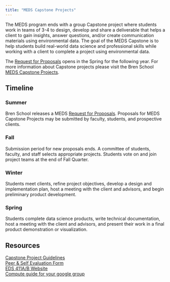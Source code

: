 ```yaml
---
title: "MEDS Capstone Projects"
---
```


The MEDS program ends with a group Capstone project where students work in teams of 3-4 to design, develop and share a deliverable that helps a client to gain insights, answer questions, and/or create communication materials using environmental data. The goal of the MEDS Capstone is to help students build real-world data science and professional skills while working with a client to complete a project using environmental data. 

The [Request for Proposals](https://bren.ucsb.edu/research/masters-research/request-proposals-meds) opens in the Spring for the following year. For more information about Capstone projects please visit the Bren School [MEDS Capstone Projects](https://bren.ucsb.edu/masters-programs/master-environmental-data-science/meds-capstone-projects).

## Timeline

### Summer

Bren School releases a MEDS [Request for Proposals](https://bren.ucsb.edu/research/masters-research/request-proposals-meds). Proposals for MEDS Capstone Projects may be submitted by faculty, students, and prospective clients.

### Fall

Submission period for new proposals ends. A committee of students, faculty, and staff selects appropriate projects. Students vote on and join project teams at the end of Fall Quarter.

### Winter

Students meet clients, refine project objectives, develop a design and implementation plan, host a meeting with the client and advisors, and begin preliminary product development.

### Spring

Students complete data science products, write technical documentation, host a meeting with the client and advisors, and present their work in a final product demonstration or visualization.

<!-- |Summer 2022        | Activity                | -->
<!-- |-------------------|-------------------------| -->
<!-- | August 11          | [Capstone project kickoff](https://docs.google.com/presentation/d/1LZCSsSWMCEL2dKqM2RzIjGJWAxC18S6jSpXQGyTDL9Q/edit#slide=id.ge6b7f452cd_0_6982)  | -->
<!-- | August 19         | Writing a capstone project proposal | -->
<!-- | Week 5            | Student nominations for capstone committee  | -->
<!-- | Week 6            | Student elections for capstone committee  | -->
<!-- | **Fall 2022** -->
<!-- | October 14        | Proposals Due           | -->
<!-- | November 16       | Capstone Project Reveal & voting begins | -->
<!-- | Week 10(ish)      | Capstone project assignments announced | -->
<!-- | **Winter 2023** -->
<!-- | February 10       | Draft Design & Implementation plan due   | -->
<!-- | March 8           | Faculty Reviews | -->
<!-- | March 17          | Final Design & Implementation plan due | -->
<!-- | **Spring 2023** -->
<!-- | April 14          | Submit outline of Technical Documentation| -->
<!-- | May 5             | Draft technical documentation & repository due | -->
<!-- | June 2            | Final Presentations | -->
<!-- | June 9            | Final project materials due | -->


## Resources

[Capstone Project Guidelines](capstone-project-guidelines-2024.pdf)  
[Peer & Self Evaluation Form](https://bren.ucsb.edu/media/3922/download)  
[EDS 411A/B Website](https://naomitague.github.io/EDS_411A_meds-capstone/)  
[Compute guide for your google group](https://bren.zendesk.com/hc/en-us/articles/4415068315156-Google-Group-Guide-for-Capstone-Projects)
